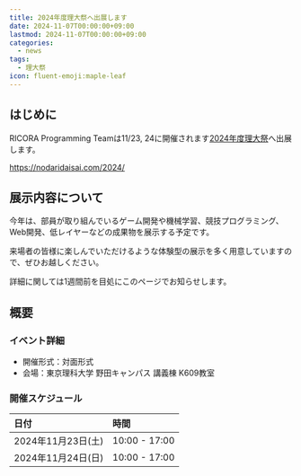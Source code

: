 ```yaml
---
title: 2024年度理大祭へ出展します
date: 2024-11-07T00:00:00+09:00
lastmod: 2024-11-07T00:00:00+09:00
categories:
  - news
tags:
  - 理大祭
icon: fluent-emoji:maple-leaf
---
```


## はじめに

RICORA Programming Teamは11/23, 24に開催されます[2024年度理大祭](https://nodaridaisai.com/2024/)へ出展します。

https://nodaridaisai.com/2024/

## 展示内容について

今年は、部員が取り組んでいるゲーム開発や機械学習、競技プログラミング、Web開発、低レイヤーなどの成果物を展示する予定です。

来場者の皆様に楽しんでいただけるような体験型の展示を多く用意していますので、ぜひお越しください。

詳細に関しては1週間前を目処にこのページでお知らせします。

## 概要

### イベント詳細

- 開催形式：対面形式
- 会場：東京理科大学 野田キャンパス 講義棟 K609教室

### 開催スケジュール

| 日付               | 時間          |
| :----------------- | :------------ |
| 2024年11月23日(土) | 10:00 - 17:00 |
| 2024年11月24日(日) | 10:00 - 17:00 |
